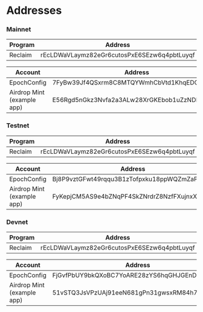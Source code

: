 


# Addresses

### Mainnet

| Program | Address                                     |
| ------- | ------------------------------------------- |
| Reclaim | rEcLDWaVLaymz82eGr6cutosPxE6SEzw6q4pbtLuyqf |

| Account                    | Address                                      |
| -------------------------- | -------------------------------------------- |
| EpochConfig                | 7FyBw39Jf4QSxrm8C8MTQYWmhCbVtd1KhqEDCZLbJpf  |
| Airdrop Mint (example app) | E56Rgd5nGkz3Nvfa2a3ALw28XrGKEbob1uZzNDDVrMdm |

### Testnet

| Program | Address                                     |
| ------- | ------------------------------------------- |
| Reclaim | rEcLDWaVLaymz82eGr6cutosPxE6SEzw6q4pbtLuyqf |

| Account                    | Address                                      |
| -------------------------- | -------------------------------------------- |
| EpochConfig                | Bj8P9vztGFwt49rqqu3B1zTofpxku18ppWQZmZaPdXgV |
| Airdrop Mint (example app) | FyKepjCM5AS9e4bZNqPF4SkZNrdrZ8NzfFXujnxXMvy9 |

### Devnet

| Program | Address                                     |
| ------- | ------------------------------------------- |
| Reclaim | rEcLDWaVLaymz82eGr6cutosPxE6SEzw6q4pbtLuyqf |

| Account                    | Address                                      |
| -------------------------- | -------------------------------------------- |
| EpochConfig                | FjGvfPbUY9bkQXoBC7YoARE28zYS6hqGHJGEnDWSJ7Sn |
| Airdrop Mint (example app) | 51vSTQ3JsVPzUAj91eeN681gPn31gwsxRM84h76FAKNW |



